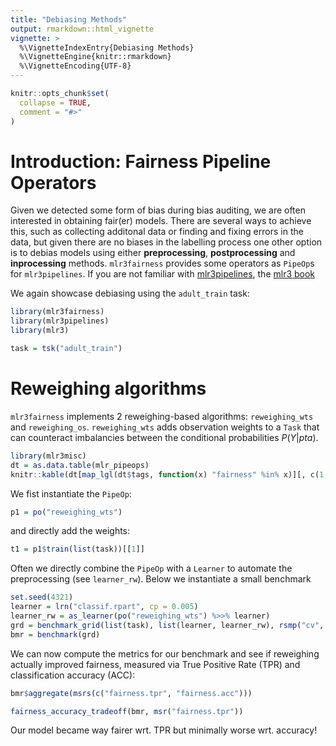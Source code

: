 ```yaml
---
title: "Debiasing Methods"
output: rmarkdown::html_vignette
vignette: >
  %\VignetteIndexEntry{Debiasing Methods}
  %\VignetteEngine{knitr::rmarkdown}
  %\VignetteEncoding{UTF-8}
---
```


```r
knitr::opts_chunk$set(
  collapse = TRUE,
  comment = "#>"
)
```

# Introduction: Fairness Pipeline Operators

Given we detected some form of bias during bias auditing, we are often interested in obtaining fair(er) models. There are several ways to achieve this, such as collecting additonal data or finding and fixing errors in the data, but given there are no biases in the labelling process one other option is to debias models using either **preprocessing**, **postprocessing** and **inprocessing** methods. `mlr3fairness` provides some operators as `PipeOp`s for `mlr3pipelines`. If you are not
familiar with [mlr3pipelines](), the [mlr3 book](https://mlr3book.mlr-org.com/pipelines.html)

We again showcase debiasing using the `adult_train` task:
```r
library(mlr3fairness)
library(mlr3pipelines)
library(mlr3)

task = tsk("adult_train")
```

#  Reweighing algorithms

`mlr3fairness` implements 2 reweighing-based algorithms:
`reweighing_wts` and `reweighing_os`. `reweighing_wts` adds observation weights to a `Task` that can counteract imbalancies between the conditional probabilities $P(Y | pta)$.

```r
library(mlr3misc)
dt = as.data.table(mlr_pipeops)
knitr::kable(dt[map_lgl(dt$tags, function(x) "fairness" %in% x)][, c(1,7,8,9,10)])
```

We fist instantiate the `PipeOp`:

```r
p1 = po("reweighing_wts")
```

and directly add the weights:

```r
t1 = p1$train(list(task))[[1]]
```

Often we directly combine the `PipeOp` with a `Learner` to automate the preprocessing (see `learner_rw`). Below we instantiate a small benchmark

```r
set.seed(4321)
learner = lrn("classif.rpart", cp = 0.005)
learner_rw = as_learner(po("reweighing_wts") %>>% learner)
grd = benchmark_grid(list(task), list(learner, learner_rw), rsmp("cv", folds=3))
bmr = benchmark(grd)
```

We can now compute the metrics for our benchmark and see if reweighing actually improved fairness, measured
via True Positive Rate (TPR) and classification accuracy (ACC):

```r
bmr$aggregate(msrs(c("fairness.tpr", "fairness.acc")))
```
```r
fairness_accuracy_tradeoff(bmr, msr("fairness.tpr"))
```

Our model became way fairer wrt. TPR but minimally worse wrt. accuracy!
